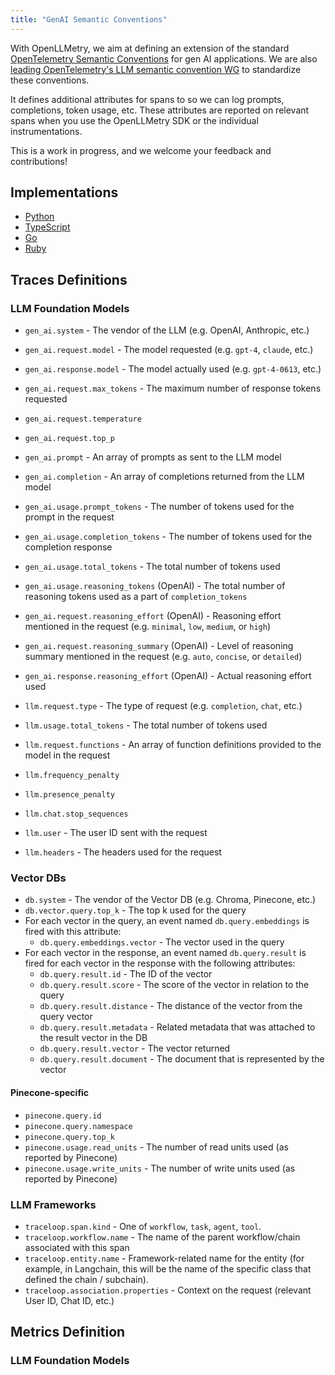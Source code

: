 ```yaml
---
title: "GenAI Semantic Conventions"
---
```


With OpenLLMetry, we aim at defining an extension of the standard
[OpenTelemetry Semantic Conventions](https://github.com/open-telemetry/semantic-conventions) for gen AI applications.
We are also [leading OpenTelemetry's LLM semantic convention WG](https://github.com/open-telemetry/community/blob/main/projects/gen-ai.md)
to standardize these conventions.

It defines additional attributes for spans to so we can log prompts, completions, token usage, etc.
These attributes are reported on relevant spans when you use the OpenLLMetry SDK or the individual instrumentations.

This is a work in progress, and we welcome your feedback and contributions!

## Implementations

- [Python](https://github.com/traceloop/openllmetry/tree/main/packages/opentelemetry-semantic-conventions-ai)
- [TypeScript](https://github.com/traceloop/openllmetry-js/tree/main/packages/ai-semantic-conventions)
- [Go](https://github.com/traceloop/go-openllmetry/tree/main/semconv-ai)
- [Ruby](https://github.com/traceloop/openllmetry-ruby/tree/main/semantic_conventions_ai)

## Traces Definitions

### LLM Foundation Models

- `gen_ai.system` - The vendor of the LLM (e.g. OpenAI, Anthropic, etc.)
- `gen_ai.request.model` - The model requested (e.g. `gpt-4`, `claude`, etc.)
- `gen_ai.response.model` - The model actually used (e.g. `gpt-4-0613`, etc.)
- `gen_ai.request.max_tokens` - The maximum number of response tokens requested
- `gen_ai.request.temperature`
- `gen_ai.request.top_p`
- `gen_ai.prompt` - An array of prompts as sent to the LLM model
- `gen_ai.completion` - An array of completions returned from the LLM model
- `gen_ai.usage.prompt_tokens` - The number of tokens used for the prompt in the request
- `gen_ai.usage.completion_tokens` - The number of tokens used for the completion response
- `gen_ai.usage.total_tokens` - The total number of tokens used
- `gen_ai.usage.reasoning_tokens` (OpenAI) - The total number of reasoning tokens used as a part of `completion_tokens`
- `gen_ai.request.reasoning_effort` (OpenAI) - Reasoning effort mentioned in the request (e.g. `minimal`, `low`, `medium`, or `high`)
- `gen_ai.request.reasoning_summary` (OpenAI) - Level of reasoning summary mentioned in the request (e.g. `auto`, `concise`, or `detailed`)
- `gen_ai.response.reasoning_effort` (OpenAI) - Actual reasoning effort used

- `llm.request.type` - The type of request (e.g. `completion`, `chat`, etc.)
- `llm.usage.total_tokens` - The total number of tokens used
- `llm.request.functions` - An array of function definitions provided to the model in the request
- `llm.frequency_penalty`
- `llm.presence_penalty`
- `llm.chat.stop_sequences`
- `llm.user` - The user ID sent with the request
- `llm.headers` - The headers used for the request

### Vector DBs

- `db.system` - The vendor of the Vector DB (e.g. Chroma, Pinecone, etc.)
- `db.vector.query.top_k` - The top k used for the query
- For each vector in the query, an event named `db.query.embeddings` is fired with this attribute:
  - `db.query.embeddings.vector` - The vector used in the query
- For each vector in the response, an event named `db.query.result` is fired for each vector in the response with the following attributes:
  - `db.query.result.id` - The ID of the vector
  - `db.query.result.score` - The score of the vector in relation to the query
  - `db.query.result.distance` - The distance of the vector from the query vector
  - `db.query.result.metadata` - Related metadata that was attached to the result vector in the DB
  - `db.query.result.vector` - The vector returned
  - `db.query.result.document` - The document that is represented by the vector

#### Pinecone-specific

- `pinecone.query.id`
- `pinecone.query.namespace`
- `pinecone.query.top_k`
- `pinecone.usage.read_units` - The number of read units used (as reported by Pinecone)
- `pinecone.usage.write_units` - The number of write units used (as reported by Pinecone)

### LLM Frameworks

- `traceloop.span.kind` - One of `workflow`, `task`, `agent`, `tool`.
- `traceloop.workflow.name` - The name of the parent workflow/chain associated with this span
- `traceloop.entity.name` - Framework-related name for the entity (for example, in Langchain, this will be the name of the specific class that defined the chain / subchain).
- `traceloop.association.properties` - Context on the request (relevant User ID, Chat ID, etc.)

## Metrics Definition

### LLM Foundation Models
